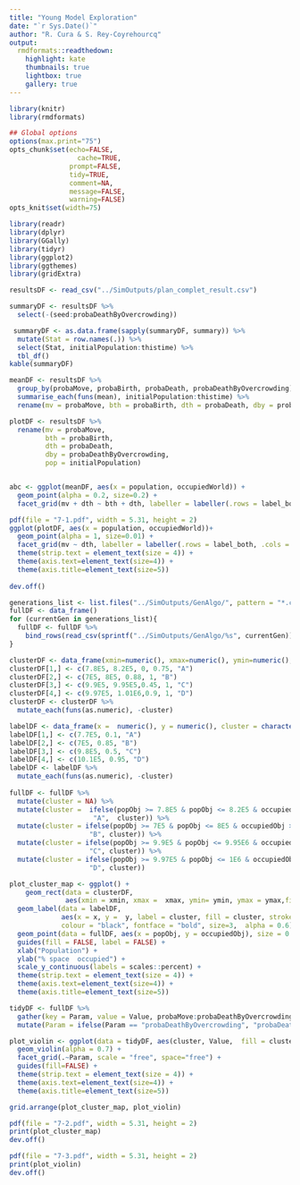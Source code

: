 ```yaml
---
title: "Young Model Exploration"
date: "`r Sys.Date()`"
author: "R. Cura & S. Rey-Coyrehourcq"
output:
  rmdformats::readthedown:
    highlight: kate
    thumbnails: true
    lightbox: true
    gallery: true
---
```



```r
library(knitr)
library(rmdformats)

## Global options
options(max.print="75")
opts_chunk$set(echo=FALSE,
	             cache=TRUE,
               prompt=FALSE,
               tidy=TRUE,
               comment=NA,
               message=FALSE,
               warning=FALSE)
opts_knit$set(width=75)
```

```r
library(readr)
library(dplyr)
library(GGally)
library(tidyr)
library(ggplot2)
library(ggthemes)
library(gridExtra)
```

```r
resultsDF <- read_csv("../SimOutputs/plan_complet_result.csv")
```

```r
summaryDF <- resultsDF %>%
  select(-(seed:probaDeathByOvercrowding))

 summaryDF <- as.data.frame(sapply(summaryDF, summary)) %>%
  mutate(Stat = row.names(.)) %>%
  select(Stat, initialPopulation:thistime) %>%
  tbl_df()
kable(summaryDF)
```

```r
meanDF <- resultsDF %>%
  group_by(probaMove, probaBirth, probaDeath, probaDeathByOvercrowding) %>%
  summarise_each(funs(mean), initialPopulation:thistime) %>%
  rename(mv = probaMove, bth = probaBirth, dth = probaDeath, dby = probaDeathByOvercrowding)

plotDF <- resultsDF %>%
  rename(mv = probaMove,
         bth = probaBirth,
         dth = probaDeath,
         dby = probaDeathByOvercrowding,
         pop = initialPopulation)


abc <- ggplot(meanDF, aes(x = population, occupiedWorld)) +
  geom_point(alpha = 0.2, size=0.2) +
  facet_grid(mv + dth ~ bth + dth, labeller = labeller(.rows = label_both, .cols = label_both))

pdf(file = "7-1.pdf", width = 5.31, height = 2)
ggplot(plotDF, aes(x = population, occupiedWorld))+
  geom_point(alpha = 1, size=0.01) +
  facet_grid(mv ~ dth, labeller = labeller(.rows = label_both, .cols = label_both)) +
  theme(strip.text = element_text(size = 4)) +
  theme(axis.text=element_text(size=4)) +
  theme(axis.title=element_text(size=5))
  
dev.off()

```


```r
generations_list <- list.files("../SimOutputs/GenAlgo/", pattern = "*.csv")
fullDF <- data_frame()
for (currentGen in generations_list){
  fullDF <- fullDF %>%
    bind_rows(read_csv(sprintf("../SimOutputs/GenAlgo/%s", currentGen)))
}

clusterDF <- data_frame(xmin=numeric(), xmax=numeric(), ymin=numeric(), ymax=numeric(), cluster=character())
clusterDF[1,] <- c(7.8E5, 8.2E5, 0, 0.75, "A")
clusterDF[2,] <- c(7E5, 8E5, 0.88, 1, "B")
clusterDF[3,] <- c(9.9E5, 9.95E5,0.45, 1, "C")
clusterDF[4,] <- c(9.97E5, 1.01E6,0.9, 1, "D")
clusterDF <- clusterDF %>%
  mutate_each(funs(as.numeric), -cluster)

labelDF <- data_frame(x =  numeric(), y = numeric(), cluster = character())
labelDF[1,] <- c(7.7E5, 0.1, "A")
labelDF[2,] <- c(7E5, 0.85, "B")
labelDF[3,] <- c(9.8E5, 0.5, "C")
labelDF[4,] <- c(10.1E5, 0.95, "D")
labelDF <- labelDF %>%
  mutate_each(funs(as.numeric), -cluster)
  
fullDF <- fullDF %>%
  mutate(cluster = NA) %>%
  mutate(cluster =  ifelse(popObj >= 7.8E5 & popObj <= 8.2E5 & occupiedObj <= 0.75,
                     "A",  cluster)) %>%
  mutate(cluster = ifelse(popObj >= 7E5 & popObj <= 8E5 & occupiedObj >= 0.88 & occupiedObj <= 1,
                    "B", cluster)) %>%
  mutate(cluster = ifelse(popObj >= 9.9E5 & popObj <= 9.95E6 & occupiedObj >= 0.45 & occupiedObj <= 1,
                    "C", cluster)) %>%
  mutate(cluster = ifelse(popObj >= 9.97E5 & popObj <= 1E6 & occupiedObj >= 0.9 & occupiedObj <= 1,
                    "D", cluster))

plot_cluster_map <- ggplot() +
    geom_rect(data = clusterDF,
              aes(xmin = xmin, xmax =  xmax, ymin= ymin, ymax = ymax,fill = cluster), alpha = 0.4) +
  geom_label(data = labelDF,
             aes(x = x, y =  y, label = cluster, fill = cluster, stroke = cluster),
             colour = "black", fontface = "bold", size=3,  alpha = 0.6) +
  geom_point(data = fullDF, aes(x = popObj, y = occupiedObj), size = 0.1, alpha = 1) +
  guides(fill = FALSE, label = FALSE) +
  xlab("Population") +
  ylab("% space  occupied") +
  scale_y_continuous(labels = scales::percent) +
  theme(strip.text = element_text(size = 4)) +
  theme(axis.text=element_text(size=4)) +
  theme(axis.title=element_text(size=5))

tidyDF <- fullDF %>%
  gather(key = Param, value = Value, probaMove:probaDeathByOvercrowding) %>%
  mutate(Param = ifelse(Param == "probaDeathByOvercrowding", "probaDeathBy\nOvercrowding", Param))

plot_violin <- ggplot(data = tidyDF, aes(cluster, Value,  fill = cluster)) +
  geom_violin(alpha = 0.7) +
  facet_grid(.~Param, scale = "free", space="free") +
  guides(fill=FALSE) +
  theme(strip.text = element_text(size = 4)) +
  theme(axis.text=element_text(size=4)) +
  theme(axis.title=element_text(size=5))

grid.arrange(plot_cluster_map, plot_violin)

pdf(file = "7-2.pdf", width = 5.31, height = 2)
print(plot_cluster_map)
dev.off()

pdf(file = "7-3.pdf", width = 5.31, height = 2)
print(plot_violin)
dev.off()

```


